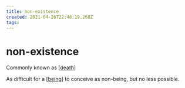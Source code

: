 ```yaml
---
title: non-existence
created: 2021-04-26T22:48:19.268Z
tags:
---
```


# non-existence

Commonly known as [[death]]

As difficult for a [[being]] to conceive as non-being, but no less possible.

[//begin]: # 'Autogenerated link references for markdown compatibility'
[death]: death 'death'
[being]: being 'being'
[//end]: # 'Autogenerated link references'
